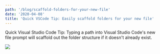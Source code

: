 ```yaml
---
path: '/blog/scaffold-folders-for-your-new-file'
date: '2020-04-08'
title: 'Quick VSCode Tip: Easily scaffold folders for your new file'
---
```



Quick Visual Studio Code Tip: Typing a path into Visual Studio Code's new file prompt will scaffold out the folder structure if it doesn't already exist.

<img src={DemoGif} />
